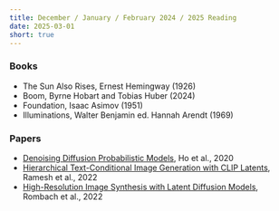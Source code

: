 ```yaml
---
title: December / January / February 2024 / 2025 Reading
date: 2025-03-01
short: true
---
```


### Books

- The Sun Also Rises, Ernest Hemingway (1926)
- Boom, Byrne Hobart and Tobias Huber (2024)
- Foundation, Isaac Asimov (1951)
- Illuminations, Walter Benjamin ed. Hannah Arendt (1969)

### Papers

- [Denoising Diffusion Probabilistic Models](https://arxiv.org/abs/2006.11239), Ho et al., 2020
- [Hierarchical Text-Conditional Image Generation with CLIP Latents](https://arxiv.org/abs/2204.06125), Ramesh et al., 2022
- [High-Resolution Image Synthesis with Latent Diffusion Models](https://arxiv.org/abs/2112.10752), Rombach et al., 2022
